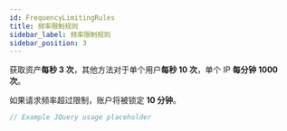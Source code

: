 ```yaml
---
id: FrequencyLimitingRules
title: 频率限制规则
sidebar_label: 频率限制规则
sidebar_position: 3
---
```


获取资产**每秒 3 次**，其他方法对于单个用户**每秒 10 次**，单个 IP **每分钟 1000 次**。

如果请求频率超过限制，账户将被锁定 **10 分钟**。

```javascript title="JQuery"
// Example JQuery usage placeholder
```